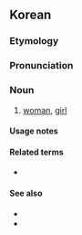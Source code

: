 ==Korean==

===Etymology===
{{ko-etym-Sino|女|female|子|offspring}}

===Pronunciation===
{{ko-IPA|a=Ko-여자.oga}}
{{ko-tone|HH}}
{{ko-regional|여자(女子)|녀자(女子)}}

===Noun===
{{ko-noun|hanja=女子}}

# [[woman]], [[girl]]
#: {{ux|ko|[[여자친구|'''여자'''친구]]|'''girl'''friend|inline=y}}
#: {{ux|ko|'''여자''' [[세]] [[명]][[-이]] [[오다|왔다]] [[가다|갔다]].|Three '''women''' came and went.|inline=y}}
#: {{coordinate terms|ko|[[남자]]([[男子]])|t=boy, man}}

====Usage notes====
{{U:ko:gender words}}

====Related terms====
* {{ko-l|남녀|男女|men and women}}

====See also====
* {{ko-l|어른||adult}}
* {{ko-l|아이||child}}

{{C|ko|Female people}}
